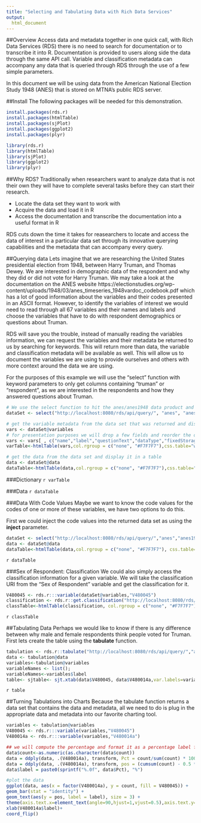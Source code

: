 ```yaml
---
title: "Selecting and Tabulating Data with Rich Data Services"
output:
  html_document
---
```


##Overview
Access data and metadata together in one quick call, with Rich Data Services (RDS) there is no need to search for documentation or to transcribe it into R. Documentation is provided to users along side the data through the same API call. Variable and classification metadata can accompany any data that is queried through RDS through the use of a few simple parameters.

In this document we will be using data from the American National Election Study 1948 (ANES) that is stored on MTNA's public RDS server. 

##Install
The following packages will be needed for this demonstration.
```r
install.packages(rds.r)
install.packages(htmlTable)
install.packages(sjPlot)
install.packages(ggplot2)
install.packages(plyr)
```
```r
library(rds.r)
library(htmlTable)
library(sjPlot)
library(ggplot2)
library(plyr)
```

##Why RDS?
Traditionally when researchers want to analyze data that is not their own they will have to complete several tasks before they can start their research. 

* Locate the data set they want to work with
* Acquire the data and load it in R
* Access the documentation and transcribe the documentation into a useful format in R

RDS cuts down the time it takes for reasearchers to locate and access the data of interest in a particular data set through its innovative querying capabilities and the metadata that can accompany every query.

##Querying data
Lets imagine that we are researching the United States presidential election from 1948, between Harry Truman, and Thomas Dewey. We are interested in demographic data of the respondent and why they did or did not vote for Harry Truman. We may take a look at the documentation on the ANES website https://electionstudies.org/wp-content/uploads/1948/03/anes_timeseries_1948vardoc_codebook.pdf which has a lot of good information about the variables and their codes presented in an ASCII format. However, to identify the variables of interest we would need to read through all 67 variables and their names and labels and choose the variables that have to do with respondent demographics or questions about Truman.

RDS will save you the trouble, instead of manually reading the variables information, we can request the variables and their metadata be returned to us by searching for keywords. This will return more than data, the variable and classification metadata will be available as well. This will allow us to document the variables we are using to provide ourselves and others with more context around the data we are using. 

For the purposes of this example we will use the "select" function with keyword parameters to only get columns containing "truman" or "respondent", as we are interested in the respondents and how they answered questions about Truman.
```r
# We use the select function to hit the anes/anes1948 data product and look for cols with the keywords truman and respondent. Metadata is set to true so we can see the variables metadata, and we set row limit to 10 to keep this example short.
dataSet <- select("http://localhost:8080/rds/api/query/", "anes", "anes1948", cols="$truman,$respondent", metadata=TRUE, rowLimit=10, autoPage=FALSE)

# get the variable metadata from the data set that was returned and display it in a table.
vars <- dataSet@variables
# for presentation purposes we will drop a few fields and reorder the others
vars <- vars[ , c("name","label","questionText","dataType","fixedStorageWidth")]
varTable<-htmlTable(vars,col.rgroup = c("none", "#F7F7F7"),css.table="width: 100%; ", css.cell = "padding-left: 2%; padding-right: 2%; font-family:\"Helvetica Neue\",Helvetica,Arial,sans-serif; font-size:14px", rnames=FALSE)

# get the data from the data set and display it in a table
data <- dataSet@data
dataTable<-htmlTable(data,col.rgroup = c("none", "#F7F7F7"),css.table="width: 100%;", css.cell = "padding-left: 2%; padding-right: 2%;font-family:\"Helvetica Neue\",Helvetica,Arial,sans-serif; font-size:14px", rnames=FALSE)
```
###Dictionary
`r varTable`

###Data
`r dataTable`

###Data With Code Values
Maybe we want to know the code values for the codes of one or more of these variables, we have two options to do this. 

First we could inject the code values into the returned data set as using the **inject** parameter.
```r
dataSet <- select("http://localhost:8080/rds/api/query/","anes","anes1948", cols="$respondent", rowLimit = 10, metadata = TRUE, inject=TRUE)
data <- dataSet@data
dataTable<-htmlTable(data,col.rgroup = c("none", "#F7F7F7"), css.table="width: 100%;",css.cell = " font-family:\"Helvetica Neue\",Helvetica,Arial,sans-serif; font-size:14px", rnames=FALSE)
```
`r dataTable`

###Sex of Respondent: Classification
We could also simply access the classification information for a given variable. We will take the classification URI from the "Sex of Respondent" variable and get the classification for it. 
```r
V480045 <- rds.r:::variable(dataSet@variables,"V480045")
classification <- rds.r::get.classification("http://localhost:8080/rds/api/catalog/","anes","anes1948",class.id="V480045")
classTable<-htmlTable(classification, col.rgroup = c("none", "#F7F7F7"),css.table="width: 100%;", rnames=FALSE)
```
`r classTable`

##Tabulating Data
Perhaps we would like to know if there is any difference between why male and female respondents think people voted for Truman. First lets create the table using the **tabulate** function.
```r
tabulation <- rds.r::tabulate("http://localhost:8080/rds/api/query/","anes","anes1948", metadata=TRUE,dimensions="V480045,V480014a", inject=TRUE)
data <- tabulation@data
variables<-tabulation@variables
variableNames <- list();
variableNames<-variables$label
table<- sjtable<- sjt.xtab(data$V480045, data$V480014a,var.labels=variableNames)

```
`r table`

##Turning Tabulations into Charts
Because the tabulate function returns a data set that contains the data and metadata, all we need to do is plug in the appropriate data and metadata into our favorite charting tool. 
```r
variables <- tabulation@variables
V480045 <- rds.r:::variable(variables,"V480045")
V480014a <- rds.r:::variable(variables,"V480014a")

## we will compute the percentage and format it as a percentage label for the chart
data$count<-as.numeric(as.character(data$count))
data = ddply(data, .(V480014a), transform, Pct = count/sum(count) * 100)
data = ddply(data, .(V480014a), transform, pos = (cumsum(count) - 0.5 * count))
data$label = paste0(sprintf("%.0f", data$Pct), "%")

#plot the data
ggplot(data, aes(x = factor(V480014a), y = count, fill = V480045)) +
geom_bar(stat = "identity") +
geom_text(aes(y = pos, label = label), size = 3) +
theme(axis.text.x=element_text(angle=90,hjust=1,vjust=0.5),axis.text.y=element_text(size=12), legend.position="top")+
xlab(V480014a$label)+
coord_flip()
```

<br/><br/><br/><br/>
